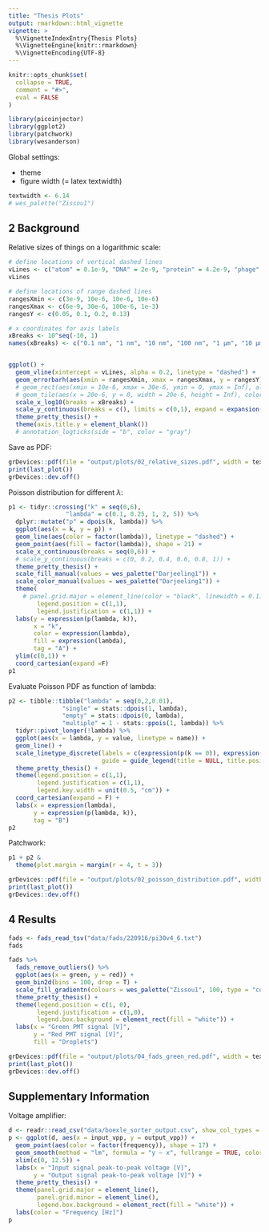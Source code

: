 ```yaml
---
title: "Thesis Plots"
output: rmarkdown::html_vignette
vignette: >
  %\VignetteIndexEntry{Thesis Plots}
  %\VignetteEngine{knitr::rmarkdown}
  %\VignetteEncoding{UTF-8}
---
```


```r
knitr::opts_chunk$set(
  collapse = TRUE,
  comment = "#>",
  eval = FALSE
)
```

```r
library(picoinjector)
library(ggplot2)
library(patchwork)
library(wesanderson)
```

Global settings:

- theme
- figure width (= latex textwidth)

```r
textwidth <- 6.14
# wes_palette("Zissou1")
```




## 2 Background

Relative sizes of things on a logarithmic scale:

```r
# define locations of vertical dashed lines
vLines <- c("atom" = 0.1e-9, "DNA" = 2e-9, "protein" = 4.2e-9, "phage" = 55e-9, "virus" = 100e-9, "bacteria" = 3e-6, "animal_cell" = 20e-6, "plant_cell" = 80e-6, "drosophilia" = 3e-3, "human" = 1.8)
vLines

# define locations of range dashed lines
rangesXmin <- c(3e-9, 10e-6, 10e-6, 10e-6)
rangesXmax <- c(6e-9, 30e-6, 100e-6, 1e-3)
rangesY <- c(0.05, 0.1, 0.2, 0.13)

# x coordinates for axis labels
xBreaks <- 10^seq(-10, 1)
names(xBreaks) <- c("0.1 nm", "1 nm", "10 nm", "100 nm", "1 µm", "10 µm", "100 µm", "1 mm", "10 mm", "100 mm", "1 m")


ggplot() + 
  geom_vline(xintercept = vLines, alpha = 0.2, linetype = "dashed") + 
  geom_errorbarh(aes(xmin = rangesXmin, xmax = rangesXmax, y = rangesY), alpha = 0.2, linetype = "dashed", height = 0.05) +
  # geom_rect(aes(xmin = 10e-6, xmax = 30e-6, ymin = 0, ymax = Inf), alpha = 0.2) +
  # geom_tile(aes(x = 20e-6, y = 0, width = 20e-6, height = Inf), color = "red") +
  scale_x_log10(breaks = xBreaks) + 
  scale_y_continuous(breaks = c(), limits = c(0,1), expand = expansion(add = 0)) + 
  theme_pretty_thesis() + 
  theme(axis.title.y = element_blank())
  # annotation_logticks(side = "b", color = "gray")
```

Save as PDF:

```r
grDevices::pdf(file = "output/plots/02_relative_sizes.pdf", width = textwidth, height = textwidth/3, )
print(last_plot())
grDevices::dev.off()
```




Poisson distribution for different $\lambda$:

```r
p1 <- tidyr::crossing("k" = seq(0,6),
                "lambda" = c(0.1, 0.25, 1, 2, 5)) %>% 
  dplyr::mutate("p" = dpois(k, lambda)) %>% 
  ggplot(aes(x = k, y = p)) + 
  geom_line(aes(color = factor(lambda)), linetype = "dashed") + 
  geom_point(aes(fill = factor(lambda)), shape = 21) + 
  scale_x_continuous(breaks = seq(0,6)) + 
  # scale_y_continuous(breaks = c(0, 0.2, 0.4, 0.6, 0.8, 1)) + 
  theme_pretty_thesis() + 
  scale_fill_manual(values = wes_palette("Darjeeling1")) + 
  scale_color_manual(values = wes_palette("Darjeeling1")) + 
  theme(
    # panel.grid.major = element_line(color = "black", linewidth = 0.1),
        legend.position = c(1,1),
        legend.justification = c(1,1)) + 
  labs(y = expression(p(lambda, k)),
       x = "k",
       color = expression(lambda),
       fill = expression(lambda),
       tag = "A") + 
  ylim(c(0,1)) +
  coord_cartesian(expand =F)
p1
```

Evaluate Poisson PDF as function of lambda:

```r
p2 <- tibble::tibble("lambda" = seq(0,2,0.01),
               "single" = stats::dpois(1, lambda),
               "empty" = stats::dpois(0, lambda),
               "multiple" = 1 - stats::ppois(1, lambda)) %>% 
  tidyr::pivot_longer(!lambda) %>% 
  ggplot(aes(x = lambda, y = value, linetype = name)) + 
  geom_line() +
  scale_linetype_discrete(labels = c(expression(p(k == 0)), expression(p(k==1)), expression(p(k >= 1))),
                          guide = guide_legend(title = NULL, title.position = "left")) + 
  theme_pretty_thesis() + 
  theme(legend.position = c(1,1),
        legend.justification = c(1,1),
        legend.key.width = unit(0.5, "cm")) +
  coord_cartesian(expand = F) + 
  labs(x = expression(lambda),
       y = expression(p(lambda, k)),
       tag = "B")
p2
```

Patchwork:

```r
p1 + p2 &
  theme(plot.margin = margin(r = 4, t = 3))
```


```r
grDevices::pdf(file = "output/plots/02_poisson_distribution.pdf", width = textwidth, height = textwidth/2, )
print(last_plot())
grDevices::dev.off()
```





## 4 Results

```r
fads <- fads_read_tsv("data/fads/220916/pi30v4_6.txt")
fads
```


```r
fads %>% 
  fads_remove_outliers() %>% 
  ggplot(aes(x = green, y = red)) +
  geom_bin2d(bins = 100, drop = T) + 
  scale_fill_gradientn(colours = wes_palette("Zissou1", 100, type = "continuous")) + 
  theme_pretty_thesis() + 
  theme(legend.position = c(1, 0),
        legend.justification = c(1,0),
        legend.box.background = element_rect(fill = "white")) + 
  labs(x = "Green PMT signal [V]",
       y = "Red PMT signal [V]",
       fill = "Droplets")
```


```r
grDevices::pdf(file = "output/plots/04_fads_green_red.pdf", width = textwidth, height = textwidth/3, )
print(last_plot())
grDevices::dev.off()
```




## Supplementary Information

Voltage amplifier:

```r
d <- readr::read_csv("data/boexle_sorter_output.csv", show_col_types = FALSE)
p <- ggplot(d, aes(x = input_vpp, y = output_vpp)) + 
  geom_point(aes(color = factor(frequency)), shape = 17) + 
  geom_smooth(method = "lm", formula = "y ~ x", fullrange = TRUE, color = "black", linewidth = 0.5, alpha = 0.3) + 
  xlim(c(0, 12.5)) + 
  labs(x = "Input signal peak-to-peak voltage [V]",
       y = "Output signal peak-to-peak voltage [V]") + 
  theme_pretty_thesis() + 
  theme(panel.grid.major = element_line(),
        panel.grid.minor = element_line(),
        legend.box.background = element_rect(fill = "white")) + 
  labs(color = "Frequency [Hz]")
p
```







